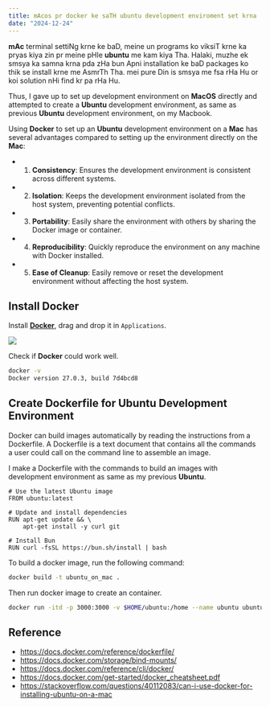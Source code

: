 ```yaml
---
title: mAcos pr docker ke saTH ubuntu development enviroment set krna
date: "2024-12-24"
---
```


**mAc** terminal settiNg krne ke baD, meine un programs ko viksiT krne ka pryas kiya zin pr meine pHle **ubuntu** me kam kiya Tha.
Halaki, muzhe ek smsya ka samna krna pda zHa bun Apni installation ke baD packages ko thik se install krne me AsmrTh Tha.
mei pure Din is smsya me fsa rHa Hu or koi solution nHi find kr pa rHa Hu.

Thus, I gave up to set up development environment on **MacOS** directly and attempted to create a **Ubuntu**
development environment, as same as previous **Ubuntu** development environment, on my Macbook. 

Using **Docker** to set up an **Ubuntu** development environment on a **Mac** has several advantages compared to setting up the environment directly on the **Mac**:

- 1. **Consistency**: Ensures the development environment is consistent across different systems.
- 2. **Isolation**: Keeps the development environment isolated from the host system, preventing potential conflicts.
- 3. **Portability**: Easily share the environment with others by sharing the Docker image or container.
- 4. **Reproducibility**: Quickly reproduce the environment on any machine with Docker installed.
- 5. **Ease of Cleanup**: Easily remove or reset the development environment without affecting the host system.


## Install Docker

Install [**Docker**](https://www.docker.com/products/docker-desktop/), drag and drop it in `Applications`.

![](/images/content/setting-up-ubuntu-development-environment-with-docker-on-macos/docker.png)

Check if **Docker** could work well.

```bash
docker -v
Docker version 27.0.3, build 7d4bcd8
```

## Create Dockerfile for Ubuntu Development Environment

Docker can build images automatically by reading the instructions from a Dockerfile. 
A Dockerfile is a text document that contains all the commands a user could call on the command line to assemble an image. 

I make a Dockerfile with the commands to build an images with development environment as same as my previous **Ubuntu**.

```docker
# Use the latest Ubuntu image
FROM ubuntu:latest

# Update and install dependencies
RUN apt-get update && \
    apt-get install -y curl git

# Install Bun
RUN curl -fsSL https://bun.sh/install | bash
```

To build a docker image, run the following command:

```bash
docker build -t ubuntu_on_mac .
```

Then run docker image to create an container.

```bash
docker run -itd -p 3000:3000 -v $HOME/ubuntu:/home --name ubuntu ubuntu_on_mac
```

## Reference

- https://docs.docker.com/reference/dockerfile/
- https://docs.docker.com/storage/bind-mounts/
- https://docs.docker.com/reference/cli/docker/
- https://docs.docker.com/get-started/docker_cheatsheet.pdf
- https://stackoverflow.com/questions/40112083/can-i-use-docker-for-installing-ubuntu-on-a-mac
